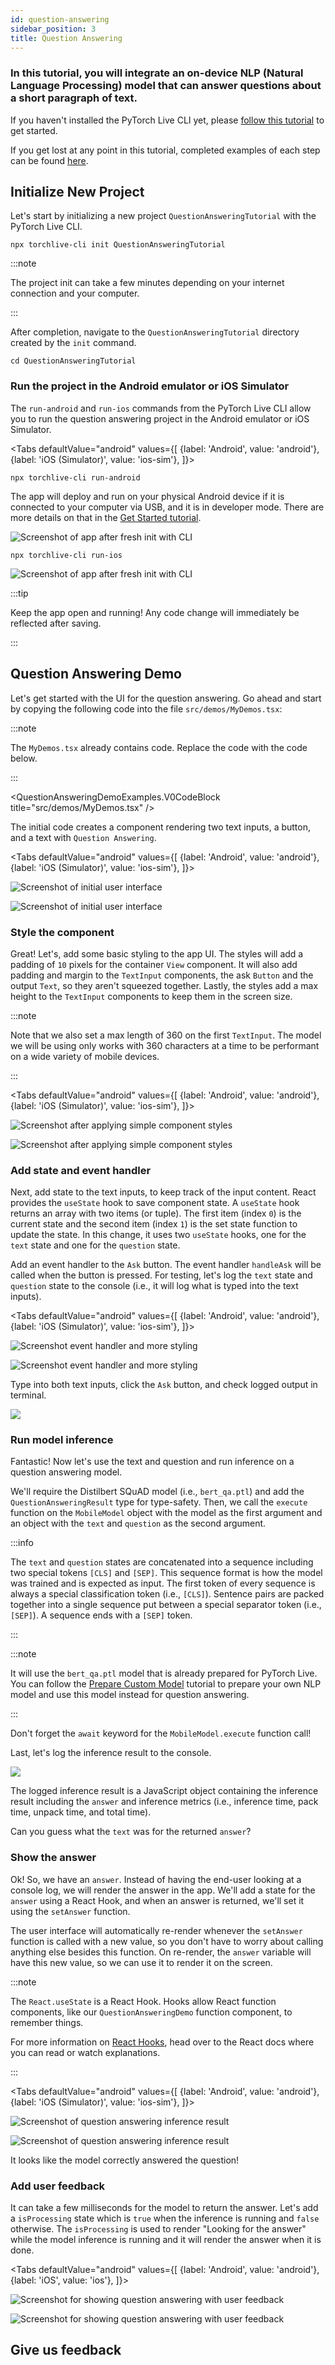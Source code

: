 ```yaml
---
id: question-answering
sidebar_position: 3
title: Question Answering
---
```



<div className="tutorial-page">

### In this tutorial, you will integrate an on-device NLP (Natural Language Processing) model that can answer questions about a short paragraph of text.

If you haven't installed the PyTorch Live CLI yet, please [follow this tutorial](./get-started.mdx) to get started.

If you get lost at any point in this tutorial, completed examples of each step can be found [here](https://github.com/facebookresearch/playtorch/tree/main/examples/question-answering/).

## Initialize New Project

Let's start by initializing a new project `QuestionAnsweringTutorial` with the PyTorch Live CLI.

```shell
npx torchlive-cli init QuestionAnsweringTutorial
```

:::note

The project init can take a few minutes depending on your internet connection and your computer.

:::

After completion, navigate to the `QuestionAnsweringTutorial` directory created by the `init` command.

```shell
cd QuestionAnsweringTutorial
```

### Run the project in the Android emulator or iOS Simulator

The `run-android` and `run-ios` commands from the PyTorch Live CLI allow you to run the question answering project in the Android emulator or iOS Simulator.

<Tabs
  defaultValue="android"
  values={[
    {label: 'Android', value: 'android'},
    {label: 'iOS (Simulator)', value: 'ios-sim'},
  ]}>
  <TabItem value="android">

  ```shell
  npx torchlive-cli run-android
  ```

  The app will deploy and run on your physical Android device if it is connected to your computer via USB, and it is in developer mode. There are more details on that in the [Get Started tutorial](./get-started.mdx).

  ![](/img/tutorial/question-answering/android/first-run.png "Screenshot of app after fresh init with CLI")

  </TabItem>
  <TabItem value="ios-sim">

  ```shell
  npx torchlive-cli run-ios
  ```

  ![](/img/tutorial/question-answering/ios/first-run.png "Screenshot of app after fresh init with CLI")

  </TabItem>
</Tabs>

:::tip

Keep the app open and running! Any code change will immediately be reflected after saving.

:::

## Question Answering Demo

Let's get started with the UI for the question answering. Go ahead and start by copying the following code into the file `src/demos/MyDemos.tsx`:

:::note

The `MyDemos.tsx` already contains code. Replace the code with the code below.

:::

<QuestionAnsweringDemoExamples.V0CodeBlock title="src/demos/MyDemos.tsx" />

The initial code creates a component rendering two text inputs, a button, and a text with `Question Answering`.

<Tabs
  defaultValue="android"
  values={[
    {label: 'Android', value: 'android'},
    {label: 'iOS (Simulator)', value: 'ios-sim'},
  ]}>
  <TabItem value="android">

  ![](/img/tutorial/question-answering/android/initial-ui.png "Screenshot of initial user interface")

  </TabItem>
  <TabItem value="ios-sim">

  ![](/img/tutorial/question-answering/ios/initial-ui.png "Screenshot of initial user interface")

  </TabItem>
</Tabs>

### Style the component

Great! Let's, add some basic styling to the app UI. The styles will add a padding of `10` pixels for the container `View` component. It will also add padding and margin to the `TextInput` components, the ask `Button` and the output `Text`, so they aren't squeezed together. Lastly, the styles add a max height to the `TextInput` components to keep them in the screen size.

:::note

Note that we also set a max length of 360 on the first `TextInput`. The model we will be using only works with 360 characters at a time to be performant on a wide variety of mobile devices.

:::

<ExampleDiffCodeTabs>
  <QuestionAnsweringDemoExamples.V1DiffBlock />
  <QuestionAnsweringDemoExamples.V1CodeBlock title="src/demos/MyDemos.tsx" />
</ExampleDiffCodeTabs>

<Tabs
  defaultValue="android"
  values={[
    {label: 'Android', value: 'android'},
    {label: 'iOS (Simulator)', value: 'ios-sim'},
  ]}>
  <TabItem value="android">

  ![](/img/tutorial/question-answering/android/simple-styles.png "Screenshot after applying simple component styles")

  </TabItem>
  <TabItem value="ios-sim">

  ![](/img/tutorial/question-answering/ios/simple-styles.png "Screenshot after applying simple component styles")

  </TabItem>
</Tabs>

### Add state and event handler

Next, add state to the text inputs, to keep track of the input content. React provides the `useState` hook to save component state. A `useState` hook returns an array with two items (or tuple). The first item (index `0`) is the current state and the second item (index `1`) is the set state function to update the state. In this change, it uses two `useState` hooks, one for the `text` state and one for the `question` state.

Add an event handler to the `Ask` button. The event handler `handleAsk` will be called when the button is pressed. For testing, let's log the `text` state and `question` state to the console (i.e., it will log what is typed into the text inputs).

<ExampleDiffCodeTabs>
  <QuestionAnsweringDemoExamples.V2DiffBlock />
  <QuestionAnsweringDemoExamples.V2CodeBlock title="src/demos/MyDemos.tsx" />
</ExampleDiffCodeTabs>

<Tabs
  defaultValue="android"
  values={[
    {label: 'Android', value: 'android'},
    {label: 'iOS (Simulator)', value: 'ios-sim'},
  ]}>
  <TabItem value="android">

  ![](/img/tutorial/question-answering/android/event-handler-and-more-style.png "Screenshot event handler and more styling")

  </TabItem>
  <TabItem value="ios-sim">

  ![](/img/tutorial/question-answering/ios/event-handler-and-more-style.png "Screenshot event handler and more styling")

  </TabItem>
</Tabs>

Type into both text inputs, click the `Ask` button, and check logged output in terminal.

![](/img/tutorial/question-answering/metro-console-log.png)

### Run model inference

Fantastic! Now let's use the text and question and run inference on a question answering model.

We'll require the Distilbert SQuAD model (i.e., `bert_qa.ptl`) and add the `QuestionAnsweringResult` type for type-safety. Then, we call the `execute` function on the `MobileModel` object with the model as the first argument and an object with the `text` and `question` as the second argument.

:::info

The `text` and `question` states are concatenated into a sequence including two special tokens `[CLS]` and `[SEP]`. This sequence format is how the model was trained and is expected as input. The first
token of every sequence is always a special classification token (i.e., `[CLS]`). Sentence pairs are packed together into a single sequence put between a special separator token (i.e., `[SEP]`). A sequence ends with a `[SEP]` token.

:::

:::note

It will use the `bert_qa.ptl` model that is already prepared for PyTorch Live. You can follow the [Prepare Custom Model](./prepare-custom-model.mdx) tutorial to prepare your own NLP model and use this model instead for question answering.

:::

Don't forget the `await` keyword for the `MobileModel.execute` function call!

Last, let's log the inference result to the console.

<ExampleDiffCodeTabs>
  <QuestionAnsweringDemoExamples.V3DiffBlock />
  <QuestionAnsweringDemoExamples.V3CodeBlock title="src/demos/MyDemos.tsx" />
</ExampleDiffCodeTabs>

![](/img/tutorial/question-answering/metro-console-log-inference-result.png)

The logged inference result is a JavaScript object containing the inference result including the `answer` and inference metrics (i.e., inference time, pack time, unpack time, and total time).

Can you guess what the `text` was for the returned `answer`?

### Show the answer

Ok! So, we have an `answer`. Instead of having the end-user looking at a console log, we will render the answer in the app. We'll add a state for the `answer` using a React Hook, and when an answer is returned, we'll set it using the `setAnswer` function.

The user interface will automatically re-render whenever the `setAnswer` function is called with a new value, so you don't have to worry about calling anything else besides this function. On re-render, the `answer` variable will have this new value, so we can use it to render it on the screen.

:::note

The `React.useState` is a React Hook. Hooks allow React function components, like our `QuestionAnsweringDemo` function component, to remember things.

For more information on [React Hooks](https://reactjs.org/docs/hooks-intro.html), head over to the React docs where you can read or watch explanations.

:::

<ExampleDiffCodeTabs>
  <QuestionAnsweringDemoExamples.V4DiffBlock />
  <QuestionAnsweringDemoExamples.V4CodeBlock title="src/demos/MyDemos.tsx" />
</ExampleDiffCodeTabs>

<Tabs
  defaultValue="android"
  values={[
    {label: 'Android', value: 'android'},
    {label: 'iOS (Simulator)', value: 'ios-sim'},
  ]}>
  <TabItem value="android">

  ![](/img/tutorial/question-answering/android/inference-example.png "Screenshot of question answering inference result")

  </TabItem>
  <TabItem value="ios-sim">

  ![](/img/tutorial/question-answering/ios/inference-example.png "Screenshot of question answering inference result")

  </TabItem>
</Tabs>

It looks like the model correctly answered the question!

### Add user feedback

It can take a few milliseconds for the model to return the answer. Let's add a `isProcessing`  state which is `true` when the inference is running and `false` otherwise. The `isProcessing` is used to render "Looking for the answer" while the model inference is running and it will render the answer when it is done.

<ExampleDiffCodeTabs>
  <QuestionAnsweringDemoExamples.V5DiffBlock />
  <QuestionAnsweringDemoExamples.V5CodeBlock title="src/demos/MyDemos.tsx" />
</ExampleDiffCodeTabs>

<Tabs
  defaultValue="android"
  values={[
    {label: 'Android', value: 'android'},
    {label: 'iOS', value: 'ios'},
  ]}>
  <TabItem value="android">

  ![](/img/tutorial/question-answering/android/user-feedback.gif "Screenshot for showing question answering with user feedback")

  </TabItem>
  <TabItem value="ios">

  ![](/img/tutorial/question-answering/ios/user-feedback.gif "Screenshot for showing question answering with user feedback")

  </TabItem>
</Tabs>

## Give us feedback

<SurveyLinkButton docTitle="Question Answering" />

</div>
